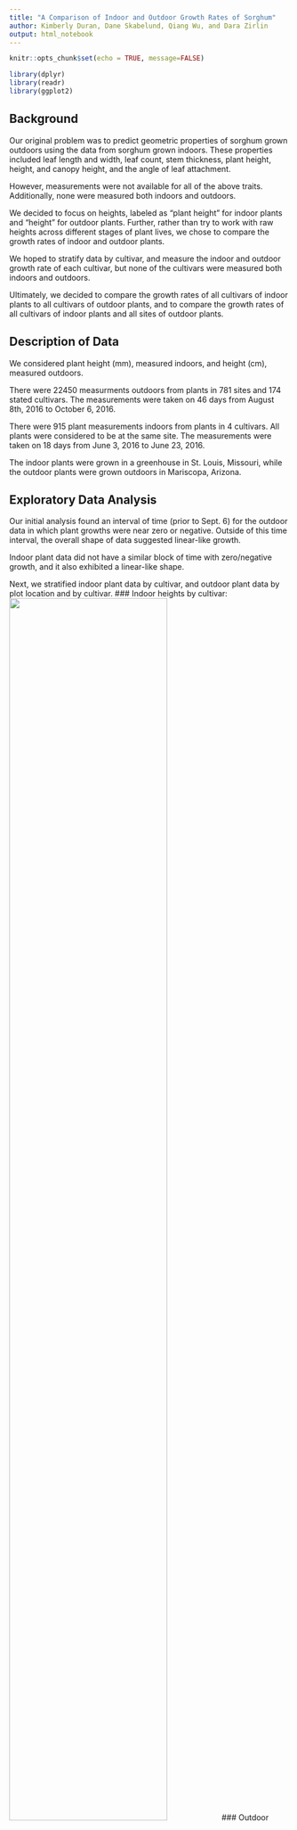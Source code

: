 ```yaml
---
title: "A Comparison of Indoor and Outdoor Growth Rates of Sorghum"
author: Kimberly Duran, Dane Skabelund, Qiang Wu, and Dara Zirlin
output: html_notebook
---
```


```r
knitr::opts_chunk$set(echo = TRUE, message=FALSE)

library(dplyr)
library(readr)
library(ggplot2)
```


## Background
Our original problem was to predict geometric properties of sorghum grown outdoors using the data from sorghum grown indoors. These properties included leaf length and width, leaf count, stem thickness, plant height, height, and canopy height, and the angle of leaf attachment.  

However, measurements were not available for all of the above traits. Additionally, none were measured both indoors and outdoors.

We decided to focus on heights, labeled as "plant height" for indoor plants and "height" for outdoor plants. Further, rather than try to work with raw heights across different stages of plant lives, we chose to compare the growth rates of indoor and outdoor plants.

We hoped to stratify data by cultivar, and measure the indoor and outdoor growth rate of each cultivar, but none of the cultivars were measured both indoors and outdoors. 

Ultimately, we decided to compare the growth rates of all cultivars of indoor plants to all cultivars of outdoor plants, and to compare the growth rates of all cultivars of indoor plants and all sites of outdoor plants.


## Description of Data
We considered plant height (mm), measured indoors, and height (cm), measured outdoors.

There were 22450 measurments outdoors from plants in 781 sites and 174 stated cultivars. The measurements were taken on 46 days from August 8th, 2016 to October 6, 2016. 

There were 915 plant measurements indoors from plants in 4 cultivars. All plants were considered to be at the same site. The measurements were taken on 18 days from June 3, 2016 to June 23, 2016. 

The indoor plants were grown in a greenhouse in St. Louis, Missouri, while the outdoor plants were grown outdoors in Mariscopa, Arizona. 


## Exploratory Data Analysis
Our initial analysis found an interval of time (prior to Sept. 6) for the outdoor data in which plant growths were near zero or negative. Outside of this time interval, the overall shape of data suggested linear-like growth.

Indoor plant data did not have a similar block of time with zero/negative growth, and it also exhibited a linear-like shape.

Next, we stratified indoor plant data by cultivar, and outdoor plant data by plot location and by cultivar.
### Indoor heights by cultivar:
![](indoor_heights_by_cultivar.png){ width=75% }
### Outdoor heights by cultivar:
![](outdoor_heights_by_cultivar.png){ width=75% }

## Cleaning the Data
Since we were interested in the typical rate of growth of the plants, we decided to crop the data for the outdoor plants to the range in which theis growth seems most typical.
We truncated the outdoor heights and explored the data from Sept. 6 to Sept. 28 in order to compare similar stages of growth between the two locations. Analysis of weather data suggests that the initial period of zero/negative growth was abnormally hot.

For both sets of data, we removed any measurements missing dates, and removed measurements missing cultivar identifications as needed.

![](before_crop.png){ width=75% }
![](cropped.png){ width=75% }


## Analysis
Outdoor growth rates, when stratified by site, were roughly normally distributed with a right skew, a mean of 1.35 and a standard deviation of 0.417.

Outdoor growth rates, stratified by cultivar, were bimodal with a mean of 1.26 and a standard deviation of 0.293.


## Discussion
The data clearly supports the conclusion that Sorghum grows more quickly in indoor conditions, which is not a surprise! 



